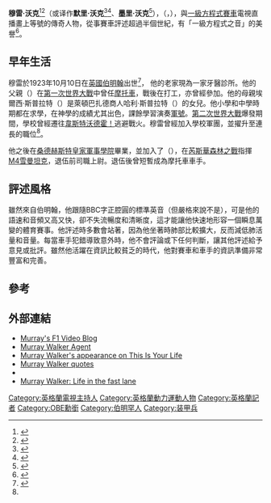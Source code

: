 {{Infobox person
|name = 穆雷·沃克<br />Murray Walker [[OBE|OBE]]
|image = MurrayWalkerAutosportInternational2009.jpg
|caption = 攝於2009年
|birth_name = 格雷姆·穆雷·沃克（Graeme Murray Walker）
|birth_date = {{birth date|1923|10|10|df=y}}
|birth_place = {{GBR}}[[伯明翰|伯明翰]]
|death_date = {{death date and age|2021|3|13|1923|10|10|df=y}}<ref>{{Cite web|title=Formula 1 commentary legend Murray Walker passes away, aged 97|url=https://www.formula1.com/en/latest/article.formula-1-commentary-legend-murray-walker-passes-away-aged-97.12PToSnsL0Nq8D0yGFcVbq.html|accessdate=2021-03-14|work=Formula 1®|language=en}}</ref>
|death_place = {{GBR}}[[漢普郡|漢普郡]]{{link-en|佛丁橋|Fordingbridge}}
|death_cause = 
|nationality = {{GBR}}
|spouse = 伊麗莎白·沃克
|employer = [[BBC體育|BBC Sport]]（1976–96， 2009–）<br/> [[ITV_Sport|ITV Sport]]（1997–2001）
|years active = 1948年–2001年，2005年至今
|occupation = [[主持人|主持人]]<br/>[[體育評述員|體育評述員]]<br/>[[新聞從業員|新聞從業員]]
|alma_mater = {{link-en|海格特學校|Highgate School}}<br>[[桑德赫斯特皇家軍事學院|桑德赫斯特皇家軍事學院]]
}}
'''穆雷·沃克'''<ref>{{cite web|title=传奇F1车手克里斯·阿蒙去世，享年73岁|url=https://cn.motorsport.com/f1/news/%E4%BC%A0%E5%A5%87f1%E8%BD%A6%E6%89%8B%E5%85%8B%E9%87%8C%E6%96%AF-%E9%98%BF%E8%92%99%E5%8E%BB%E4%B8%96-%E4%BA%AB%E5%B9%B473%E5%B2%81-804986/804986/?nrt=54|accessdate=2021-03-14|date=2016年8月3日}}</ref><ref>{{cite web|title=F1传奇解说沃克罹患癌症 年近90坚信可战胜病魔|url=https://sports.huanqiu.com/article/9CaKrnJAWhx|accessdate=2021-03-14|date=2013-06-18|author=赵朔苇|publisher=环球网}}</ref>（或译作'''默里·沃克'''<ref>{{cite web|title=传奇解说:干净的作风让汉密尔顿成史上最伟大车手|url=https://sports.sina.com.cn/motorracing/f1/newsall/2020-08-06/doc-iivhvpwx9455237.shtml|accessdate=2021-03-14|date=2020-08-06|publisher=新浪体育}}</ref><ref>{{cite news|title=领教一代车王的驾驶技巧 舒马赫比以往更加出色！|url=https://sports.sina.com.cn/f1/2005-10-13/09591816390.shtml|accessdate=2021-03-14|work=足球·劲体育|publisher=新浪|date=2005年10月13日}}</ref>、'''墨里·沃克'''<ref>{{cite web|title=F1传奇评论员重返赛场 沃克担当本田的官方大使|url=http://f1.sports.sohu.com/20060307/n242173404.shtml|accessdate=2021-03-14|date=2006-03-07|publisher=搜狐体育}}</ref>），{{post-nominals|country=GBR|OBE}}（{{lang-en|Murray Walker}}，{{bd|1923年|10月10日|2021年|3月13日|catIdx=Walker}}），與[[一級方程式賽車|一級方程式賽車]]電視直播畫上等號的傳奇人物，從事賽車評述超過半個世紀，有「一級方程式之音」的美譽<ref>{{cite news|title=Murray Walker 將於播報美國站後正式退休！|url=http://www.auto-online.com.tw/news/19-3650?f=160|language=zh|author=Arafat|publisher=汽車線上|date=2001-09-29|accessdate=2015-08-19}}</ref>。

== 早年生活 ==
穆雷於1923年10月10日在[[英國|英國]][[伯明翰|伯明翰]]出世<ref name="walker">{{Cite book|title=My Autobiography Unless I'm very much mistaken|url=http://archive.org/details/myautobiographyu0000walk|publisher=Harper Collins|date=2002|isbn=978-0-00-766373-6|last=Walker|first=Murray|publication-place=London, UK}}</ref>， 他的老家現為一家牙醫診所。他的父親{{link-en|格雷厄姆·沃克|Graham Walker (motorcycle racer)}}（{{lang|en|Graham Walker}}）在[[第一次世界大戰|第一次世界大戰]]中曾任[[摩托車|摩托車]]{{link-en|派遞車手|Despatch rider}}，戰後在{{link-en|諾頓摩托車公司|Norton Motorcycle Company}}打工，亦曾經參加{{link-en|曼島TT國際觀光盃機車大賽|Isle of Man TT}}。他的母親埃爾西·斯普拉特（{{lang|en|Elsie Spratt}}）是萊頓巴扎德商人哈利·斯普拉特（{{lang|en|Harry Spratt}}）的女兒。他小學和中學時期都在{{link-en|海格特學校|Highgate School}}求學，在神學的成績尤其出色，課餘學習演奏[[军号_(乐器)|軍號]]。[[第二次世界大戰|第二次世界大戰]]爆發期間，學校曾經遷往[[韋斯特沃德霍！|韋斯特沃德霍！]]逃避戰火。穆雷曾經加入學校軍團，並擢升至連長的職位<ref name="walker" />。

他之後在[[桑德赫斯特皇家軍事學院|桑德赫斯特皇家軍事學院]]畢業，並加入了{{link-en|皇家蘇格蘭近衛龍騎兵團|Royal Scots Greys}}（{{lang|en|Royal Scots Greys}}），在[[芮斯華森林之戰|芮斯華森林之戰]]指揮[[M4雪曼坦克|M4雪曼坦克]]，退伍前司職上尉。退伍後曾短暫成為摩托車車手。

== 評述風格 ==
雖然來自伯明翰，他跟隨BBC字正腔圓的標準英音（但嚴格來說不是），可是他的語速和音頻又高又快，卻不失流暢度和清晰度，這才能讓他快速地形容一個瞬息萬變的體育賽事。他評述時多數會站著，因為他坐著時肺部比較擴大，反而減低肺活量和音量。每當車手犯錯導致意外時，他不會評論或下任何判斷，讓其他評述給予意見或批評。雖然他活躍在資訊比較貧乏的時代，他對賽車和車手的資訊準備非常豐富和完善。

== 參考 ==
{{reflist}}

== 外部連結 ==
{{commons category|Murray Walker}}
* [http://www.bbc.co.uk/blogs/murraywalker Murray's F1 Video Blog]
* [http://www.parliamentspeakers.com Murray Walker Agent]
* [http://www.bigredbook.info/murray_walker.html Murray Walker's appearance on This Is Your Life]
* [https://web.archive.org/web/20130907111432/http://www.worldmotorsport.com/murray/ Murray Walker quotes]
* {{Screenonline name|id=1283605|name=Murray Walker}}
* [http://news.bbc.co.uk/sport1/hi/formula_one/13631434.stm Murray Walker: Life in the fast lane]

{{Authority control}}

{{DEFAULTSORT:Walker, Murray}}

[[Category:英格蘭電視主持人|Category:英格蘭電視主持人]]
[[Category:英格蘭動力運動人物|Category:英格蘭動力運動人物]]
[[Category:英格蘭記者|Category:英格蘭記者]]
[[Category:OBE勳銜|Category:OBE勳銜]]
[[Category:伯明罕人|Category:伯明罕人]]
[[Category:装甲兵|Category:装甲兵]]